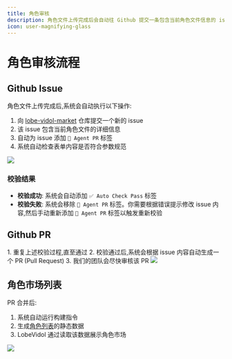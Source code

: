 ```yaml
---
title: 角色审核
description: 角色文件上传完成后会自动往 Github 提交一条包含当前角色文件信息的 issue
icon: user-magnifying-glass
---
```


# 角色审核流程

## Github Issue

角色文件上传完成后,系统会自动执行以下操作:

1. 向 [lobe-vidol-market](https://github.com/lobehub/lobe-vidol-market) 仓库提交一个新的 issue
2. 该 issue 包含当前角色文件的详细信息
3. 自动为 issue 添加 `🤖 Agent PR` 标签
4. 系统自动检查表单内容是否符合参数规范

<Frame>
  <img src="https://oss.vidol.chat/assets/2661b4180f54479814db9869e7002b4d.webp" />
</Frame>

### 校验结果

- **校验成功**: 系统会自动添加 `✅ Auto Check Pass` 标签
- **校验失败**: 系统会移除 `🤖 Agent PR` 标签。你需要根据错误提示修改 issue 内容,然后手动重新添加 `🤖 Agent PR` 标签以触发重新校验

## Github PR

<Steps>
  1. 重复上述校验过程,直至通过
  2. 校验通过后,系统会根据 issue 内容自动生成一个 PR (Pull Request)
  3. 我们的团队会尽快审核该 PR
</Steps>

<Frame>
  <img src="https://oss.vidol.chat/assets/4888f12427cda62f41be145338d012f9.webp" />
</Frame>

## 角色市场列表

PR 合并后:

1. 系统自动运行构建指令
2. 生成[角色列表](https://vidol-market.lobehub.com/agents/index.json)的静态数据
3. LobeVidol 通过读取该数据展示角色市场

<Frame>
  <img src="https://oss.vidol.chat/assets/3847e36f58813089edd3fc48a6443554.webp" />
</Frame>
